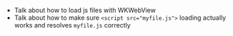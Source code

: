 - Talk about how to load js files with WKWebView
- Talk about how to make sure `<script src="myfile.js">` loading actually works and resolves `myfile.js` correctly
